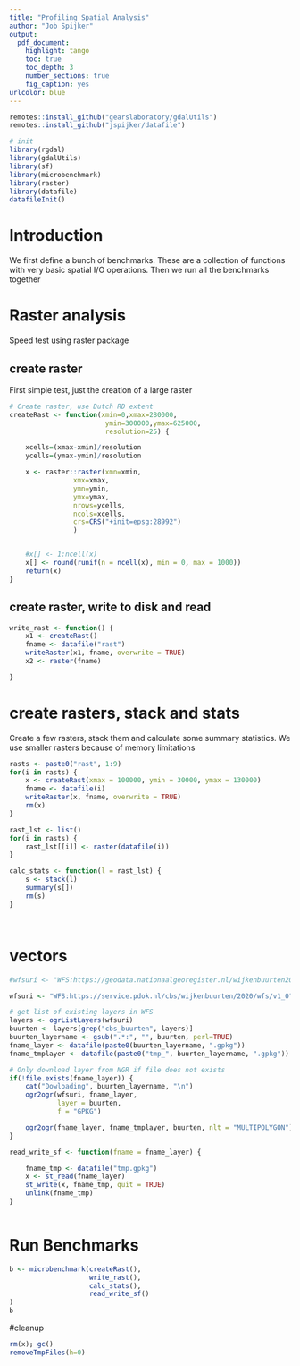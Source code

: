 ```yaml
---
title: "Profiling Spatial Analysis"
author: "Job Spijker"
output: 
  pdf_document:
    highlight: tango
    toc: true
    toc_depth: 3
    number_sections: true
    fig_caption: yes
urlcolor: blue    
---
```


```r

remotes::install_github("gearslaboratory/gdalUtils")
remotes::install_github("jspijker/datafile")

# init
library(rgdal)
library(gdalUtils)
library(sf)
library(microbenchmark)
library(raster)
library(datafile)
datafileInit()

```



# Introduction

We first define a bunch of benchmarks. These are a collection of
functions with very basic spatial I/O operations. Then we run all the
benchmarks together

# Raster analysis
 Speed test using raster package
 
## create raster
First simple test, just the creation of a large raster

```r


# Create raster, use Dutch RD extent
createRast <- function(xmin=0,xmax=280000,
                        ymin=300000,ymax=625000,
                        resolution=25) {

    xcells=(xmax-xmin)/resolution
    ycells=(ymax-ymin)/resolution

    x <- raster::raster(xmn=xmin,
                xmx=xmax,
                ymn=ymin,
                ymx=ymax,
                nrows=ycells,
                ncols=xcells,
                crs=CRS("+init=epsg:28992")
                )


    #x[] <- 1:ncell(x)
    x[] <- round(runif(n = ncell(x), min = 0, max = 1000))
    return(x)
}


```

## create raster, write to disk and read 

```r

write_rast <- function() {
    x1 <- createRast()
    fname <- datafile("rast")
    writeRaster(x1, fname, overwrite = TRUE)
    x2 <- raster(fname)

}


```

# create rasters, stack and stats

Create a few rasters, stack them and calculate some summary
statistics. We use smaller rasters because of memory limitations

```r
rasts <- paste0("rast", 1:9)
for(i in rasts) {
    x <- createRast(xmax = 100000, ymin = 30000, ymax = 130000)
    fname <- datafile(i)
    writeRaster(x, fname, overwrite = TRUE)
    rm(x)
}

rast_lst <- list()
for(i in rasts) {
    rast_lst[[i]] <- raster(datafile(i))
}

calc_stats <- function(l = rast_lst) {
    s <- stack(l)
    summary(s[])
    rm(s)
}




```

# vectors

```r

#wfsuri <- "WFS:https://geodata.nationaalgeoregister.nl/wijkenbuurten2020/wfs?request=GetCapabilities&service=wfs"

wfsuri <- "WFS:https://service.pdok.nl/cbs/wijkenbuurten/2020/wfs/v1_0?request=getcapabilities&service=wfs"

# get list of existing layers in WFS
layers <- ogrListLayers(wfsuri)
buurten <- layers[grep("cbs_buurten", layers)]
buurten_layername <- gsub(".*:", "", buurten, perl=TRUE)
fname_layer <- datafile(paste0(buurten_layername, ".gpkg"))
fname_tmplayer <- datafile(paste0("tmp_", buurten_layername, ".gpkg"))

# Only download layer from NGR if file does not exists
if(!file.exists(fname_layer)) {
    cat("Dowloading", buurten_layername, "\n")
    ogr2ogr(wfsuri, fname_layer,
            layer = buurten,
            f = "GPKG")

    ogr2ogr(fname_layer, fname_tmplayer, buurten, nlt = "MULTIPOLYGON")
}

read_write_sf <- function(fname = fname_layer) {

    fname_tmp <- datafile("tmp.gpkg")
    x <- st_read(fname_layer)
    st_write(x, fname_tmp, quit = TRUE)
    unlink(fname_tmp)
}



```

# Run Benchmarks

```r

b <- microbenchmark(createRast(),
                    write_rast(),
                    calc_stats(),
                    read_write_sf()
)
b


```


#cleanup

```r
rm(x); gc()
removeTmpFiles(h=0)
```

